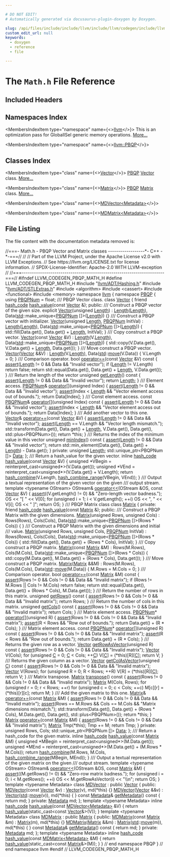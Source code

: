 ```yaml
---

# DO NOT EDIT!
# Automatically generated via docusaurus-plugin-doxygen by Doxygen.

slug: /api/files/include/include/llvm/include/llvm/codegen/include/llvm/codegen/pbqp/math-h
custom_edit_url: null
keywords:
  - doxygen
  - reference
  - file

---
```





# The `Math.h` File Reference

<DoxygenPage pluginConfig={pluginConfig}>



## Included Headers

<IncludesList>
<IncludesListItem
  filePath="llvm/ADT/Hashing.h"
  permalink="/docs/api/files/include/include/llvm/include/llvm/adt/hashing-h"
  isLocal="true" />
<IncludesListItem
  filePath="llvm/ADT/STLExtras.h"
  permalink="/docs/api/files/include/include/llvm/include/llvm/adt/stlextras-h"
  isLocal="true" />
<IncludesListItem
  filePath="algorithm"
  permalink=""
  isLocal="false" />
<IncludesListItem
  filePath="cassert"
  permalink=""
  isLocal="false" />
<IncludesListItem
  filePath="functional"
  permalink=""
  isLocal="false" />
<IncludesListItem
  filePath="memory"
  permalink=""
  isLocal="false" />
</IncludesList>

## Namespaces Index

<MembersIndex>

<MembersIndexItem
  type="namespace"
  name={<><a href="/docs/api/namespaces/llvm">llvm</a></>}>
This is an optimization pass for GlobalISel generic memory operations. <a href="/docs/api/namespaces/llvm/#details">More...</a>
</MembersIndexItem>

<MembersIndexItem
  type="namespace"
  name={<><a href="/docs/api/namespaces/llvm/pbqp">llvm::PBQP</a></>}>
</MembersIndexItem>

</MembersIndex>

## Classes Index

<MembersIndex>

<MembersIndexItem
  type="class"
  name={<><a href="/docs/api/classes/llvm/pbqp/vector">Vector</a></>}>
<a href="/docs/api/namespaces/llvm/pbqp">PBQP</a> <a href="/docs/api/classes/llvm/pbqp/vector">Vector</a> class. <a href="/docs/api/classes/llvm/pbqp/vector/#details">More...</a>
</MembersIndexItem>

<MembersIndexItem
  type="class"
  name={<><a href="/docs/api/classes/llvm/pbqp/matrix">Matrix</a></>}>
<a href="/docs/api/namespaces/llvm/pbqp">PBQP</a> <a href="/docs/api/classes/llvm/pbqp/matrix">Matrix</a> class. <a href="/docs/api/classes/llvm/pbqp/matrix/#details">More...</a>
</MembersIndexItem>

<MembersIndexItem
  type="class"
  name={<><a href="/docs/api/classes/llvm/pbqp/mdvector">MDVector&lt;Metadata&gt;</a></>}>
</MembersIndexItem>

<MembersIndexItem
  type="class"
  name={<><a href="/docs/api/classes/llvm/pbqp/mdmatrix">MDMatrix&lt;Metadata&gt;</a></>}>
</MembersIndexItem>

</MembersIndex>


## File Listing

The file content with the documentation metadata removed is:

<ProgramListing>

<Link id="l00001" /><CodeLine lineNumber="1"><Highlight kind="comment">//===- Math.h - PBQP Vector and Matrix classes ------------------&#42;- C++ -&#42;-===//</Highlight><Highlight kind="normal"></Highlight></CodeLine>
<Link id="l00002" /><CodeLine lineNumber="2"><Highlight kind="normal"></Highlight><Highlight kind="comment">//</Highlight><Highlight kind="normal"></Highlight></CodeLine>
<Link id="l00003" /><CodeLine lineNumber="3"><Highlight kind="normal"></Highlight><Highlight kind="comment">// Part of the LLVM Project, under the Apache License v2.0 with LLVM Exceptions.</Highlight><Highlight kind="normal"></Highlight></CodeLine>
<Link id="l00004" /><CodeLine lineNumber="4"><Highlight kind="normal"></Highlight><Highlight kind="comment">// See https://llvm.org/LICENSE.txt for license information.</Highlight><Highlight kind="normal"></Highlight></CodeLine>
<Link id="l00005" /><CodeLine lineNumber="5"><Highlight kind="normal"></Highlight><Highlight kind="comment">// SPDX-License-Identifier: Apache-2.0 WITH LLVM-exception</Highlight><Highlight kind="normal"></Highlight></CodeLine>
<Link id="l00006" /><CodeLine lineNumber="6"><Highlight kind="normal"></Highlight><Highlight kind="comment">//</Highlight><Highlight kind="normal"></Highlight></CodeLine>
<Link id="l00007" /><CodeLine lineNumber="7"><Highlight kind="normal"></Highlight><Highlight kind="comment">//===----------------------------------------------------------------------===//</Highlight><Highlight kind="normal"></Highlight></CodeLine>
<Link id="l00008" /><CodeLine lineNumber="8"><Highlight kind="normal"></Highlight></CodeLine>
<Link id="l00009" /><CodeLine lineNumber="9"><Highlight kind="normal"></Highlight><Highlight kind="preprocessor">#ifndef LLVM&#95;CODEGEN&#95;PBQP&#95;MATH&#95;H</Highlight><Highlight kind="normal"></Highlight></CodeLine>
<Link id="l00010" /><CodeLine lineNumber="10"><Highlight kind="normal"></Highlight><Highlight kind="preprocessor">#define LLVM&#95;CODEGEN&#95;PBQP&#95;MATH&#95;H</Highlight><Highlight kind="normal"></Highlight></CodeLine>
<Link id="l00011" /><CodeLine lineNumber="11"><Highlight kind="normal"></Highlight></CodeLine>
<Link id="l00012" /><CodeLine lineNumber="12"><Highlight kind="normal"></Highlight><Highlight kind="preprocessor">#include &quot;<a href="/docs/api/files/include/include/llvm/include/llvm/adt/hashing-h">llvm/ADT/Hashing.h</a>&quot;</Highlight><Highlight kind="normal"></Highlight></CodeLine>
<Link id="l00013" /><CodeLine lineNumber="13"><Highlight kind="normal"></Highlight><Highlight kind="preprocessor">#include &quot;<a href="/docs/api/files/include/include/llvm/include/llvm/adt/stlextras-h">llvm/ADT/STLExtras.h</a>&quot;</Highlight><Highlight kind="normal"></Highlight></CodeLine>
<Link id="l00014" /><CodeLine lineNumber="14"><Highlight kind="normal"></Highlight><Highlight kind="preprocessor">#include &lt;algorithm&gt;</Highlight><Highlight kind="normal"></Highlight></CodeLine>
<Link id="l00015" /><CodeLine lineNumber="15"><Highlight kind="normal"></Highlight><Highlight kind="preprocessor">#include &lt;cassert&gt;</Highlight><Highlight kind="normal"></Highlight></CodeLine>
<Link id="l00016" /><CodeLine lineNumber="16"><Highlight kind="normal"></Highlight><Highlight kind="preprocessor">#include &lt;functional&gt;</Highlight><Highlight kind="normal"></Highlight></CodeLine>
<Link id="l00017" /><CodeLine lineNumber="17"><Highlight kind="normal"></Highlight><Highlight kind="preprocessor">#include &lt;memory&gt;</Highlight><Highlight kind="normal"></Highlight></CodeLine>
<Link id="l00018" /><CodeLine lineNumber="18"><Highlight kind="normal"></Highlight></CodeLine>
<Link id="l00019" /><CodeLine lineNumber="19"><Highlight kind="normal"></Highlight><Highlight kind="keyword">namespace </Highlight><Highlight kind="normal"><a href="/docs/api/namespaces/llvm">llvm</a> &#123;</Highlight></CodeLine>
<Link id="l00020" /><CodeLine lineNumber="20"><Highlight kind="normal"></Highlight><Highlight kind="keyword">namespace </Highlight><Highlight kind="normal"><a href="/docs/api/namespaces/llvm/pbqp">PBQP</a> &#123;</Highlight></CodeLine>
<Link id="l00021" /><CodeLine lineNumber="21"><Highlight kind="normal"></Highlight></CodeLine>
<Link id="l00022" /><CodeLine lineNumber="22" lineLink="/docs/api/namespaces/llvm/pbqp/#a7bb13d1dd9c69a2a9350ca5ba163a715"><Highlight kind="normal"></Highlight><Highlight kind="keyword">using </Highlight><Highlight kind="normal"><a href="/docs/api/namespaces/llvm/pbqp/#a7bb13d1dd9c69a2a9350ca5ba163a715">PBQPNum</a> = float;</Highlight></CodeLine>
<Link id="l00023" /><CodeLine lineNumber="23"><Highlight kind="normal"></Highlight><Highlight kind="comment"></Highlight></CodeLine>
<Link id="l00024" /><CodeLine lineNumber="24"><Highlight kind="comment">/// PBQP Vector class.</Highlight><Highlight kind="normal"></Highlight></CodeLine>
<Link id="l00025" /><CodeLine lineNumber="25" lineLink="/docs/api/classes/llvm/pbqp/vector"><Highlight kind="normal"></Highlight><Highlight kind="keyword">class </Highlight><Highlight kind="normal"><a href="/docs/api/classes/llvm/pbqp/vector/#aef4fd4d43c0fd57d80d53991754e8d7b">Vector</a> &#123;</Highlight></CodeLine>
<Link id="l00026" /><CodeLine lineNumber="26"><Highlight kind="normal">  </Highlight><Highlight kind="keyword">friend</Highlight><Highlight kind="normal"> <a href="/docs/api/classes/llvm/hash-code">hash&#95;code</a> <a href="/docs/api/classes/llvm/pbqp/vector/#aaadc87486fce896da32c0377ad2e0058">hash&#95;value</a>(</Highlight><Highlight kind="keyword">const</Highlight><Highlight kind="normal"> <a href="/docs/api/classes/llvm/pbqp/vector/#aef4fd4d43c0fd57d80d53991754e8d7b">Vector</a> &amp;);</Highlight></CodeLine>
<Link id="l00027" /><CodeLine lineNumber="27"><Highlight kind="normal"></Highlight></CodeLine>
<Link id="l00028" /><CodeLine lineNumber="28"><Highlight kind="normal"></Highlight><Highlight kind="keyword">public</Highlight><Highlight kind="normal">:</Highlight><Highlight kind="comment"></Highlight></CodeLine>
<Link id="l00029" /><CodeLine lineNumber="29"><Highlight kind="comment">  /// Construct a PBQP vector of the given size.</Highlight><Highlight kind="normal"></Highlight></CodeLine>
<Link id="l00030" /><CodeLine lineNumber="30" lineLink="/docs/api/classes/llvm/pbqp/vector/#aef4fd4d43c0fd57d80d53991754e8d7b"><Highlight kind="normal">  </Highlight><Highlight kind="keyword">explicit</Highlight><Highlight kind="normal"> <a href="/docs/api/classes/llvm/pbqp/vector/#aef4fd4d43c0fd57d80d53991754e8d7b">Vector</a>(</Highlight><Highlight kind="keywordtype">unsigned</Highlight><Highlight kind="normal"> <a href="/docs/api/namespaces/llvm/#a05f5b9a11bdcc5feba62899f95dcf878af6d9f1c7b49b7601fae6a545002a6763">Length</a>)</Highlight></CodeLine>
<Link id="l00031" /><CodeLine lineNumber="31"><Highlight kind="normal">    : <a href="/docs/api/namespaces/llvm/#a05f5b9a11bdcc5feba62899f95dcf878af6d9f1c7b49b7601fae6a545002a6763">Length</a>(<a href="/docs/api/namespaces/llvm/#a05f5b9a11bdcc5feba62899f95dcf878af6d9f1c7b49b7601fae6a545002a6763">Length</a>), Data(<a href="/docs/api/namespaces/std">std</a>::make&#95;unique&lt;<a href="/docs/api/namespaces/llvm/pbqp/#a7bb13d1dd9c69a2a9350ca5ba163a715">PBQPNum</a> &#91;&#93;&gt;(<a href="/docs/api/namespaces/llvm/#a05f5b9a11bdcc5feba62899f95dcf878af6d9f1c7b49b7601fae6a545002a6763">Length</a>)) &#123;&#125;</Highlight></CodeLine>
<Link id="l00032" /><CodeLine lineNumber="32"><Highlight kind="normal"></Highlight><Highlight kind="comment"></Highlight></CodeLine>
<Link id="l00033" /><CodeLine lineNumber="33"><Highlight kind="comment">  /// Construct a PBQP vector with initializer.</Highlight><Highlight kind="normal"></Highlight></CodeLine>
<Link id="l00034" /><CodeLine lineNumber="34" lineLink="/docs/api/classes/llvm/pbqp/vector/#a2912af7ef085629d60d01e3fe737ff9c"><Highlight kind="normal">  <a href="/docs/api/classes/llvm/pbqp/vector/#a2912af7ef085629d60d01e3fe737ff9c">Vector</a>(</Highlight><Highlight kind="keywordtype">unsigned</Highlight><Highlight kind="normal"> <a href="/docs/api/namespaces/llvm/#a05f5b9a11bdcc5feba62899f95dcf878af6d9f1c7b49b7601fae6a545002a6763">Length</a>, <a href="/docs/api/namespaces/llvm/pbqp/#a7bb13d1dd9c69a2a9350ca5ba163a715">PBQPNum</a> InitVal)</Highlight></CodeLine>
<Link id="l00035" /><CodeLine lineNumber="35"><Highlight kind="normal">    : <a href="/docs/api/namespaces/llvm/#a05f5b9a11bdcc5feba62899f95dcf878af6d9f1c7b49b7601fae6a545002a6763">Length</a>(<a href="/docs/api/namespaces/llvm/#a05f5b9a11bdcc5feba62899f95dcf878af6d9f1c7b49b7601fae6a545002a6763">Length</a>), Data(<a href="/docs/api/namespaces/std">std</a>::make&#95;unique&lt;<a href="/docs/api/namespaces/llvm/pbqp/#a7bb13d1dd9c69a2a9350ca5ba163a715">PBQPNum</a> &#91;&#93;&gt;(<a href="/docs/api/namespaces/llvm/#a05f5b9a11bdcc5feba62899f95dcf878af6d9f1c7b49b7601fae6a545002a6763">Length</a>)) &#123;</Highlight></CodeLine>
<Link id="l00036" /><CodeLine lineNumber="36"><Highlight kind="normal">    std::fill(Data.get(), Data.get() + <a href="/docs/api/namespaces/llvm/#a05f5b9a11bdcc5feba62899f95dcf878af6d9f1c7b49b7601fae6a545002a6763">Length</a>, InitVal);</Highlight></CodeLine>
<Link id="l00037" /><CodeLine lineNumber="37"><Highlight kind="normal">  &#125;</Highlight></CodeLine>
<Link id="l00038" /><CodeLine lineNumber="38"><Highlight kind="normal"></Highlight><Highlight kind="comment"></Highlight></CodeLine>
<Link id="l00039" /><CodeLine lineNumber="39"><Highlight kind="comment">  /// Copy construct a PBQP vector.</Highlight><Highlight kind="normal"></Highlight></CodeLine>
<Link id="l00040" /><CodeLine lineNumber="40" lineLink="/docs/api/classes/llvm/pbqp/vector/#ab659f31081c4d717031711df7b6259ae"><Highlight kind="normal">  <a href="/docs/api/classes/llvm/pbqp/vector/#ab659f31081c4d717031711df7b6259ae">Vector</a>(</Highlight><Highlight kind="keyword">const</Highlight><Highlight kind="normal"> <a href="/docs/api/classes/llvm/pbqp/vector/#aef4fd4d43c0fd57d80d53991754e8d7b">Vector</a> &amp;V)</Highlight></CodeLine>
<Link id="l00041" /><CodeLine lineNumber="41"><Highlight kind="normal">    : <a href="/docs/api/namespaces/llvm/#a05f5b9a11bdcc5feba62899f95dcf878af6d9f1c7b49b7601fae6a545002a6763">Length</a>(V.<a href="/docs/api/namespaces/llvm/#a05f5b9a11bdcc5feba62899f95dcf878af6d9f1c7b49b7601fae6a545002a6763">Length</a>), Data(<a href="/docs/api/namespaces/std">std</a>::make&#95;unique&lt;<a href="/docs/api/namespaces/llvm/pbqp/#a7bb13d1dd9c69a2a9350ca5ba163a715">PBQPNum</a> &#91;&#93;&gt;(<a href="/docs/api/namespaces/llvm/#a05f5b9a11bdcc5feba62899f95dcf878af6d9f1c7b49b7601fae6a545002a6763">Length</a>)) &#123;</Highlight></CodeLine>
<Link id="l00042" /><CodeLine lineNumber="42"><Highlight kind="normal">    std::copy(V.Data.get(), V.Data.get() + <a href="/docs/api/namespaces/llvm/#a05f5b9a11bdcc5feba62899f95dcf878af6d9f1c7b49b7601fae6a545002a6763">Length</a>, Data.get());</Highlight></CodeLine>
<Link id="l00043" /><CodeLine lineNumber="43"><Highlight kind="normal">  &#125;</Highlight></CodeLine>
<Link id="l00044" /><CodeLine lineNumber="44"><Highlight kind="normal"></Highlight><Highlight kind="comment"></Highlight></CodeLine>
<Link id="l00045" /><CodeLine lineNumber="45"><Highlight kind="comment">  /// Move construct a PBQP vector.</Highlight><Highlight kind="normal"></Highlight></CodeLine>
<Link id="l00046" /><CodeLine lineNumber="46" lineLink="/docs/api/classes/llvm/pbqp/vector/#a604f5e40d4d5455ef4f3d1e21315bcd4"><Highlight kind="normal">  <a href="/docs/api/classes/llvm/pbqp/vector/#a604f5e40d4d5455ef4f3d1e21315bcd4">Vector</a>(<a href="/docs/api/classes/llvm/pbqp/vector/#aef4fd4d43c0fd57d80d53991754e8d7b">Vector</a> &amp;&amp;V)</Highlight></CodeLine>
<Link id="l00047" /><CodeLine lineNumber="47"><Highlight kind="normal">    : <a href="/docs/api/namespaces/llvm/#a05f5b9a11bdcc5feba62899f95dcf878af6d9f1c7b49b7601fae6a545002a6763">Length</a>(V.<a href="/docs/api/namespaces/llvm/#a05f5b9a11bdcc5feba62899f95dcf878af6d9f1c7b49b7601fae6a545002a6763">Length</a>), Data(<a href="/docs/api/namespaces/std">std</a>::<a href="/docs/api/namespaces/llvm/#abfc9c7ecf70f66901e439f7c04ef3dbb">move</a>(V.Data)) &#123;</Highlight></CodeLine>
<Link id="l00048" /><CodeLine lineNumber="48"><Highlight kind="normal">    V.Length = 0;</Highlight></CodeLine>
<Link id="l00049" /><CodeLine lineNumber="49"><Highlight kind="normal">  &#125;</Highlight></CodeLine>
<Link id="l00050" /><CodeLine lineNumber="50"><Highlight kind="normal"></Highlight><Highlight kind="comment"></Highlight></CodeLine>
<Link id="l00051" /><CodeLine lineNumber="51"><Highlight kind="comment">  /// Comparison operator.</Highlight><Highlight kind="normal"></Highlight></CodeLine>
<Link id="l00052" /><CodeLine lineNumber="52" lineLink="/docs/api/classes/llvm/pbqp/vector/#ae4037d518d98d1df922eb8c132ba6df0"><Highlight kind="normal">  </Highlight><Highlight kind="keywordtype">bool</Highlight><Highlight kind="normal"> <a href="/docs/api/classes/llvm/pbqp/vector/#ae4037d518d98d1df922eb8c132ba6df0">operator==</a>(</Highlight><Highlight kind="keyword">const</Highlight><Highlight kind="normal"> <a href="/docs/api/classes/llvm/pbqp/vector/#aef4fd4d43c0fd57d80d53991754e8d7b">Vector</a> &amp;V)</Highlight><Highlight kind="keyword"> const </Highlight><Highlight kind="normal">&#123;</Highlight></CodeLine>
<Link id="l00053" /><CodeLine lineNumber="53"><Highlight kind="normal">    <a href="/docs/api/files/lib/lib/target/lib/target/amdgpu/silowercontrolflow-cpp/#a4868c5d81c5ccc98c47aeab6244346a0">assert</a>(<a href="/docs/api/namespaces/llvm/#a05f5b9a11bdcc5feba62899f95dcf878af6d9f1c7b49b7601fae6a545002a6763">Length</a> != 0 &amp;&amp; Data &amp;&amp; </Highlight><Highlight kind="stringliteral">&quot;Invalid vector&quot;</Highlight><Highlight kind="normal">);</Highlight></CodeLine>
<Link id="l00054" /><CodeLine lineNumber="54"><Highlight kind="normal">    </Highlight><Highlight kind="keywordflow">if</Highlight><Highlight kind="normal"> (<a href="/docs/api/namespaces/llvm/#a05f5b9a11bdcc5feba62899f95dcf878af6d9f1c7b49b7601fae6a545002a6763">Length</a> != V.Length)</Highlight></CodeLine>
<Link id="l00055" /><CodeLine lineNumber="55"><Highlight kind="normal">      </Highlight><Highlight kind="keywordflow">return</Highlight><Highlight kind="normal"> </Highlight><Highlight kind="keyword">false</Highlight><Highlight kind="normal">;</Highlight></CodeLine>
<Link id="l00056" /><CodeLine lineNumber="56"><Highlight kind="normal">    </Highlight><Highlight kind="keywordflow">return</Highlight><Highlight kind="normal"> std::equal(Data.get(), Data.get() + <a href="/docs/api/namespaces/llvm/#a05f5b9a11bdcc5feba62899f95dcf878af6d9f1c7b49b7601fae6a545002a6763">Length</a>, V.Data.get());</Highlight></CodeLine>
<Link id="l00057" /><CodeLine lineNumber="57"><Highlight kind="normal">  &#125;</Highlight></CodeLine>
<Link id="l00058" /><CodeLine lineNumber="58"><Highlight kind="normal"></Highlight><Highlight kind="comment"></Highlight></CodeLine>
<Link id="l00059" /><CodeLine lineNumber="59"><Highlight kind="comment">  /// Return the length of the vector</Highlight><Highlight kind="normal"></Highlight></CodeLine>
<Link id="l00060" /><CodeLine lineNumber="60" lineLink="/docs/api/classes/llvm/pbqp/vector/#a0d2ab0a97a2cafb77c0a18b12fffc7d5"><Highlight kind="normal">  </Highlight><Highlight kind="keywordtype">unsigned</Highlight><Highlight kind="normal"> <a href="/docs/api/classes/llvm/pbqp/vector/#a0d2ab0a97a2cafb77c0a18b12fffc7d5">getLength</a>()</Highlight><Highlight kind="keyword"> const </Highlight><Highlight kind="normal">&#123;</Highlight></CodeLine>
<Link id="l00061" /><CodeLine lineNumber="61"><Highlight kind="normal">    <a href="/docs/api/files/lib/lib/target/lib/target/amdgpu/silowercontrolflow-cpp/#a4868c5d81c5ccc98c47aeab6244346a0">assert</a>(<a href="/docs/api/namespaces/llvm/#a05f5b9a11bdcc5feba62899f95dcf878af6d9f1c7b49b7601fae6a545002a6763">Length</a> != 0 &amp;&amp; Data &amp;&amp; </Highlight><Highlight kind="stringliteral">&quot;Invalid vector&quot;</Highlight><Highlight kind="normal">);</Highlight></CodeLine>
<Link id="l00062" /><CodeLine lineNumber="62"><Highlight kind="normal">    </Highlight><Highlight kind="keywordflow">return</Highlight><Highlight kind="normal"> <a href="/docs/api/namespaces/llvm/#a05f5b9a11bdcc5feba62899f95dcf878af6d9f1c7b49b7601fae6a545002a6763">Length</a>;</Highlight></CodeLine>
<Link id="l00063" /><CodeLine lineNumber="63"><Highlight kind="normal">  &#125;</Highlight></CodeLine>
<Link id="l00064" /><CodeLine lineNumber="64"><Highlight kind="normal"></Highlight><Highlight kind="comment"></Highlight></CodeLine>
<Link id="l00065" /><CodeLine lineNumber="65"><Highlight kind="comment">  /// Element access.</Highlight><Highlight kind="normal"></Highlight></CodeLine>
<Link id="l00066" /><CodeLine lineNumber="66" lineLink="/docs/api/classes/llvm/pbqp/vector/#a1402f5b4a55bae5d1645d15c2e7a8ae3"><Highlight kind="normal">  <a href="/docs/api/namespaces/llvm/pbqp/#a7bb13d1dd9c69a2a9350ca5ba163a715">PBQPNum</a>&amp; <a href="/docs/api/classes/llvm/pbqp/vector/#a1402f5b4a55bae5d1645d15c2e7a8ae3">operator&#91;&#93;</a>(</Highlight><Highlight kind="keywordtype">unsigned</Highlight><Highlight kind="normal"> Index) &#123;</Highlight></CodeLine>
<Link id="l00067" /><CodeLine lineNumber="67"><Highlight kind="normal">    <a href="/docs/api/files/lib/lib/target/lib/target/amdgpu/silowercontrolflow-cpp/#a4868c5d81c5ccc98c47aeab6244346a0">assert</a>(<a href="/docs/api/namespaces/llvm/#a05f5b9a11bdcc5feba62899f95dcf878af6d9f1c7b49b7601fae6a545002a6763">Length</a> != 0 &amp;&amp; Data &amp;&amp; </Highlight><Highlight kind="stringliteral">&quot;Invalid vector&quot;</Highlight><Highlight kind="normal">);</Highlight></CodeLine>
<Link id="l00068" /><CodeLine lineNumber="68"><Highlight kind="normal">    <a href="/docs/api/files/lib/lib/target/lib/target/amdgpu/silowercontrolflow-cpp/#a4868c5d81c5ccc98c47aeab6244346a0">assert</a>(Index &lt; <a href="/docs/api/namespaces/llvm/#a05f5b9a11bdcc5feba62899f95dcf878af6d9f1c7b49b7601fae6a545002a6763">Length</a> &amp;&amp; </Highlight><Highlight kind="stringliteral">&quot;Vector element access out of bounds.&quot;</Highlight><Highlight kind="normal">);</Highlight></CodeLine>
<Link id="l00069" /><CodeLine lineNumber="69"><Highlight kind="normal">    </Highlight><Highlight kind="keywordflow">return</Highlight><Highlight kind="normal"> Data&#91;Index&#93;;</Highlight></CodeLine>
<Link id="l00070" /><CodeLine lineNumber="70"><Highlight kind="normal">  &#125;</Highlight></CodeLine>
<Link id="l00071" /><CodeLine lineNumber="71"><Highlight kind="normal"></Highlight><Highlight kind="comment"></Highlight></CodeLine>
<Link id="l00072" /><CodeLine lineNumber="72"><Highlight kind="comment">  /// Const element access.</Highlight><Highlight kind="normal"></Highlight></CodeLine>
<Link id="l00073" /><CodeLine lineNumber="73" lineLink="/docs/api/classes/llvm/pbqp/vector/#abd63c66fa5473ad445c46a1da670c9dd"><Highlight kind="normal">  </Highlight><Highlight kind="keyword">const</Highlight><Highlight kind="normal"> <a href="/docs/api/namespaces/llvm/pbqp/#a7bb13d1dd9c69a2a9350ca5ba163a715">PBQPNum</a>&amp; <a href="/docs/api/classes/llvm/pbqp/vector/#abd63c66fa5473ad445c46a1da670c9dd">operator&#91;&#93;</a>(</Highlight><Highlight kind="keywordtype">unsigned</Highlight><Highlight kind="normal"> Index)</Highlight><Highlight kind="keyword"> const </Highlight><Highlight kind="normal">&#123;</Highlight></CodeLine>
<Link id="l00074" /><CodeLine lineNumber="74"><Highlight kind="normal">    <a href="/docs/api/files/lib/lib/target/lib/target/amdgpu/silowercontrolflow-cpp/#a4868c5d81c5ccc98c47aeab6244346a0">assert</a>(<a href="/docs/api/namespaces/llvm/#a05f5b9a11bdcc5feba62899f95dcf878af6d9f1c7b49b7601fae6a545002a6763">Length</a> != 0 &amp;&amp; Data &amp;&amp; </Highlight><Highlight kind="stringliteral">&quot;Invalid vector&quot;</Highlight><Highlight kind="normal">);</Highlight></CodeLine>
<Link id="l00075" /><CodeLine lineNumber="75"><Highlight kind="normal">    <a href="/docs/api/files/lib/lib/target/lib/target/amdgpu/silowercontrolflow-cpp/#a4868c5d81c5ccc98c47aeab6244346a0">assert</a>(Index &lt; <a href="/docs/api/namespaces/llvm/#a05f5b9a11bdcc5feba62899f95dcf878af6d9f1c7b49b7601fae6a545002a6763">Length</a> &amp;&amp; </Highlight><Highlight kind="stringliteral">&quot;Vector element access out of bounds.&quot;</Highlight><Highlight kind="normal">);</Highlight></CodeLine>
<Link id="l00076" /><CodeLine lineNumber="76"><Highlight kind="normal">    </Highlight><Highlight kind="keywordflow">return</Highlight><Highlight kind="normal"> Data&#91;Index&#93;;</Highlight></CodeLine>
<Link id="l00077" /><CodeLine lineNumber="77"><Highlight kind="normal">  &#125;</Highlight></CodeLine>
<Link id="l00078" /><CodeLine lineNumber="78"><Highlight kind="normal"></Highlight><Highlight kind="comment"></Highlight></CodeLine>
<Link id="l00079" /><CodeLine lineNumber="79"><Highlight kind="comment">  /// Add another vector to this one.</Highlight><Highlight kind="normal"></Highlight></CodeLine>
<Link id="l00080" /><CodeLine lineNumber="80" lineLink="/docs/api/classes/llvm/pbqp/vector/#a47b015ba12385497a6dd8e0a261f16cc"><Highlight kind="normal">  <a href="/docs/api/classes/llvm/pbqp/vector/#aef4fd4d43c0fd57d80d53991754e8d7b">Vector</a>&amp; <a href="/docs/api/classes/llvm/pbqp/vector/#a47b015ba12385497a6dd8e0a261f16cc">operator+=</a>(</Highlight><Highlight kind="keyword">const</Highlight><Highlight kind="normal"> <a href="/docs/api/classes/llvm/pbqp/vector/#aef4fd4d43c0fd57d80d53991754e8d7b">Vector</a> &amp;V) &#123;</Highlight></CodeLine>
<Link id="l00081" /><CodeLine lineNumber="81"><Highlight kind="normal">    <a href="/docs/api/files/lib/lib/target/lib/target/amdgpu/silowercontrolflow-cpp/#a4868c5d81c5ccc98c47aeab6244346a0">assert</a>(<a href="/docs/api/namespaces/llvm/#a05f5b9a11bdcc5feba62899f95dcf878af6d9f1c7b49b7601fae6a545002a6763">Length</a> != 0 &amp;&amp; Data &amp;&amp; </Highlight><Highlight kind="stringliteral">&quot;Invalid vector&quot;</Highlight><Highlight kind="normal">);</Highlight></CodeLine>
<Link id="l00082" /><CodeLine lineNumber="82"><Highlight kind="normal">    <a href="/docs/api/files/lib/lib/target/lib/target/amdgpu/silowercontrolflow-cpp/#a4868c5d81c5ccc98c47aeab6244346a0">assert</a>(<a href="/docs/api/namespaces/llvm/#a05f5b9a11bdcc5feba62899f95dcf878af6d9f1c7b49b7601fae6a545002a6763">Length</a> == V.Length &amp;&amp; </Highlight><Highlight kind="stringliteral">&quot;Vector length mismatch.&quot;</Highlight><Highlight kind="normal">);</Highlight></CodeLine>
<Link id="l00083" /><CodeLine lineNumber="83"><Highlight kind="normal">    std::transform(Data.get(), Data.get() + <a href="/docs/api/namespaces/llvm/#a05f5b9a11bdcc5feba62899f95dcf878af6d9f1c7b49b7601fae6a545002a6763">Length</a>, V.Data.get(), Data.get(),</Highlight></CodeLine>
<Link id="l00084" /><CodeLine lineNumber="84"><Highlight kind="normal">                   std::plus&lt;PBQPNum&gt;());</Highlight></CodeLine>
<Link id="l00085" /><CodeLine lineNumber="85"><Highlight kind="normal">    </Highlight><Highlight kind="keywordflow">return</Highlight><Highlight kind="normal"> &#42;</Highlight><Highlight kind="keyword">this</Highlight><Highlight kind="normal">;</Highlight></CodeLine>
<Link id="l00086" /><CodeLine lineNumber="86"><Highlight kind="normal">  &#125;</Highlight></CodeLine>
<Link id="l00087" /><CodeLine lineNumber="87"><Highlight kind="normal"></Highlight><Highlight kind="comment"></Highlight></CodeLine>
<Link id="l00088" /><CodeLine lineNumber="88"><Highlight kind="comment">  /// Returns the index of the minimum value in this vector</Highlight><Highlight kind="normal"></Highlight></CodeLine>
<Link id="l00089" /><CodeLine lineNumber="89" lineLink="/docs/api/classes/llvm/pbqp/vector/#a21acf74222debed15359bdd3361b3717"><Highlight kind="normal">  </Highlight><Highlight kind="keywordtype">unsigned</Highlight><Highlight kind="normal"> <a href="/docs/api/classes/llvm/pbqp/vector/#a21acf74222debed15359bdd3361b3717">minIndex</a>()</Highlight><Highlight kind="keyword"> const </Highlight><Highlight kind="normal">&#123;</Highlight></CodeLine>
<Link id="l00090" /><CodeLine lineNumber="90"><Highlight kind="normal">    <a href="/docs/api/files/lib/lib/target/lib/target/amdgpu/silowercontrolflow-cpp/#a4868c5d81c5ccc98c47aeab6244346a0">assert</a>(<a href="/docs/api/namespaces/llvm/#a05f5b9a11bdcc5feba62899f95dcf878af6d9f1c7b49b7601fae6a545002a6763">Length</a> != 0 &amp;&amp; Data &amp;&amp; </Highlight><Highlight kind="stringliteral">&quot;Invalid vector&quot;</Highlight><Highlight kind="normal">);</Highlight></CodeLine>
<Link id="l00091" /><CodeLine lineNumber="91"><Highlight kind="normal">    </Highlight><Highlight kind="keywordflow">return</Highlight><Highlight kind="normal"> std::min&#95;element(Data.get(), Data.get() + <a href="/docs/api/namespaces/llvm/#a05f5b9a11bdcc5feba62899f95dcf878af6d9f1c7b49b7601fae6a545002a6763">Length</a>) - Data.get();</Highlight></CodeLine>
<Link id="l00092" /><CodeLine lineNumber="92"><Highlight kind="normal">  &#125;</Highlight></CodeLine>
<Link id="l00093" /><CodeLine lineNumber="93"><Highlight kind="normal"></Highlight></CodeLine>
<Link id="l00094" /><CodeLine lineNumber="94"><Highlight kind="normal"></Highlight><Highlight kind="keyword">private</Highlight><Highlight kind="normal">:</Highlight></CodeLine>
<Link id="l00095" /><CodeLine lineNumber="95"><Highlight kind="normal">  </Highlight><Highlight kind="keywordtype">unsigned</Highlight><Highlight kind="normal"> <a href="/docs/api/namespaces/llvm/#a05f5b9a11bdcc5feba62899f95dcf878af6d9f1c7b49b7601fae6a545002a6763">Length</a>;</Highlight></CodeLine>
<Link id="l00096" /><CodeLine lineNumber="96"><Highlight kind="normal">  std::unique&#95;ptr&lt;PBQPNum &#91;&#93;&gt; <a href="/docs/api/namespaces/llvm/#aa20539e89704d20b98b97e9c3feac934">Data</a>;</Highlight></CodeLine>
<Link id="l00097" /><CodeLine lineNumber="97"><Highlight kind="normal">&#125;;</Highlight></CodeLine>
<Link id="l00098" /><CodeLine lineNumber="98"><Highlight kind="normal"></Highlight><Highlight kind="comment"></Highlight></CodeLine>
<Link id="l00099" /><CodeLine lineNumber="99"><Highlight kind="comment">/// Return a hash&#95;value for the given vector.</Highlight><Highlight kind="normal"></Highlight></CodeLine>
<Link id="l00100" /><CodeLine lineNumber="100" lineLink="/docs/api/classes/llvm/pbqp/vector/#aaadc87486fce896da32c0377ad2e0058"><Highlight kind="normal"></Highlight><Highlight kind="keyword">inline</Highlight><Highlight kind="normal"> <a href="/docs/api/classes/llvm/hash-code">hash&#95;code</a> <a href="/docs/api/namespaces/llvm/pbqp/#a68d9c40a5981e4a0893872d9523ff5fa">hash&#95;value</a>(</Highlight><Highlight kind="keyword">const</Highlight><Highlight kind="normal"> <a href="/docs/api/classes/llvm/pbqp/vector/#aef4fd4d43c0fd57d80d53991754e8d7b">Vector</a> &amp;V) &#123;</Highlight></CodeLine>
<Link id="l00101" /><CodeLine lineNumber="101"><Highlight kind="normal">  </Highlight><Highlight kind="keywordtype">unsigned</Highlight><Highlight kind="normal"> &#42;VBegin = </Highlight><Highlight kind="keyword">reinterpret&#95;cast&lt;</Highlight><Highlight kind="keywordtype">unsigned</Highlight><Highlight kind="normal">&#42;</Highlight><Highlight kind="keyword">&gt;</Highlight><Highlight kind="normal">(V.Data.get());</Highlight></CodeLine>
<Link id="l00102" /><CodeLine lineNumber="102"><Highlight kind="normal">  </Highlight><Highlight kind="keywordtype">unsigned</Highlight><Highlight kind="normal"> &#42;VEnd = </Highlight><Highlight kind="keyword">reinterpret&#95;cast&lt;</Highlight><Highlight kind="keywordtype">unsigned</Highlight><Highlight kind="normal">&#42;</Highlight><Highlight kind="keyword">&gt;</Highlight><Highlight kind="normal">(V.Data.get() + V.Length);</Highlight></CodeLine>
<Link id="l00103" /><CodeLine lineNumber="103"><Highlight kind="normal">  </Highlight><Highlight kind="keywordflow">return</Highlight><Highlight kind="normal"> <a href="/docs/api/namespaces/llvm/#add71474638430694c84640146383fc44">hash&#95;combine</a>(V.Length, <a href="/docs/api/namespaces/llvm/#af80edfc5e42059e045aa7bf7fe42bee3">hash&#95;combine&#95;range</a>(VBegin, VEnd));</Highlight></CodeLine>
<Link id="l00104" /><CodeLine lineNumber="104"><Highlight kind="normal">&#125;</Highlight></CodeLine>
<Link id="l00105" /><CodeLine lineNumber="105"><Highlight kind="normal"></Highlight><Highlight kind="comment"></Highlight></CodeLine>
<Link id="l00106" /><CodeLine lineNumber="106"><Highlight kind="comment">/// Output a textual representation of the given vector on the given</Highlight></CodeLine>
<Link id="l00107" /><CodeLine lineNumber="107"><Highlight kind="comment">///        output stream.</Highlight><Highlight kind="normal"></Highlight></CodeLine>
<Link id="l00108" /><CodeLine lineNumber="108"><Highlight kind="normal"></Highlight><Highlight kind="keyword">template</Highlight><Highlight kind="normal"> &lt;</Highlight><Highlight kind="keyword">typename</Highlight><Highlight kind="normal"> OStream&gt;</Highlight></CodeLine>
<Link id="l00109" /><CodeLine lineNumber="109" lineLink="/docs/api/namespaces/llvm/pbqp/#a3df562af137eda23c65ed17e763ebe9d"><Highlight kind="normal">OStream&amp; <a href="/docs/api/namespaces/llvm/pbqp/#a3df562af137eda23c65ed17e763ebe9d">operator&lt;&lt;</a>(OStream &amp;OS, </Highlight><Highlight kind="keyword">const</Highlight><Highlight kind="normal"> <a href="/docs/api/classes/llvm/pbqp/vector">Vector</a> &amp;V) &#123;</Highlight></CodeLine>
<Link id="l00110" /><CodeLine lineNumber="110"><Highlight kind="normal">  <a href="/docs/api/files/lib/lib/target/lib/target/amdgpu/silowercontrolflow-cpp/#a4868c5d81c5ccc98c47aeab6244346a0">assert</a>((V.getLength() != 0) &amp;&amp; </Highlight><Highlight kind="stringliteral">&quot;Zero-length vector badness.&quot;</Highlight><Highlight kind="normal">);</Highlight></CodeLine>
<Link id="l00111" /><CodeLine lineNumber="111"><Highlight kind="normal"></Highlight></CodeLine>
<Link id="l00112" /><CodeLine lineNumber="112"><Highlight kind="normal">  OS &lt;&lt; </Highlight><Highlight kind="stringliteral">&quot;&#91; &quot;</Highlight><Highlight kind="normal"> &lt;&lt; V&#91;0&#93;;</Highlight></CodeLine>
<Link id="l00113" /><CodeLine lineNumber="113"><Highlight kind="normal">  </Highlight><Highlight kind="keywordflow">for</Highlight><Highlight kind="normal"> (</Highlight><Highlight kind="keywordtype">unsigned</Highlight><Highlight kind="normal"> i = 1; i &lt; V.getLength(); ++i)</Highlight></CodeLine>
<Link id="l00114" /><CodeLine lineNumber="114"><Highlight kind="normal">    OS &lt;&lt; </Highlight><Highlight kind="stringliteral">&quot;, &quot;</Highlight><Highlight kind="normal"> &lt;&lt; V&#91;i&#93;;</Highlight></CodeLine>
<Link id="l00115" /><CodeLine lineNumber="115"><Highlight kind="normal">  OS &lt;&lt; </Highlight><Highlight kind="stringliteral">&quot; &#93;&quot;</Highlight><Highlight kind="normal">;</Highlight></CodeLine>
<Link id="l00116" /><CodeLine lineNumber="116"><Highlight kind="normal"></Highlight></CodeLine>
<Link id="l00117" /><CodeLine lineNumber="117"><Highlight kind="normal">  </Highlight><Highlight kind="keywordflow">return</Highlight><Highlight kind="normal"> OS;</Highlight></CodeLine>
<Link id="l00118" /><CodeLine lineNumber="118"><Highlight kind="normal">&#125;</Highlight></CodeLine>
<Link id="l00119" /><CodeLine lineNumber="119"><Highlight kind="normal"></Highlight><Highlight kind="comment"></Highlight></CodeLine>
<Link id="l00120" /><CodeLine lineNumber="120"><Highlight kind="comment">/// PBQP Matrix class</Highlight><Highlight kind="normal"></Highlight></CodeLine>
<Link id="l00121" /><CodeLine lineNumber="121" lineLink="/docs/api/classes/llvm/pbqp/matrix"><Highlight kind="normal"></Highlight><Highlight kind="keyword">class </Highlight><Highlight kind="normal"><a href="/docs/api/classes/llvm/pbqp/matrix/#aff60358275be4d00be04fd9cbea51b30">Matrix</a> &#123;</Highlight></CodeLine>
<Link id="l00122" /><CodeLine lineNumber="122"><Highlight kind="normal"></Highlight><Highlight kind="keyword">private</Highlight><Highlight kind="normal">:</Highlight></CodeLine>
<Link id="l00123" /><CodeLine lineNumber="123"><Highlight kind="normal">  </Highlight><Highlight kind="keyword">friend</Highlight><Highlight kind="normal"> <a href="/docs/api/classes/llvm/hash-code">hash&#95;code</a> <a href="/docs/api/classes/llvm/pbqp/matrix/#a7fbe9d7f58292be903c7a0d2a6633a78">hash&#95;value</a>(</Highlight><Highlight kind="keyword">const</Highlight><Highlight kind="normal"> <a href="/docs/api/classes/llvm/pbqp/matrix/#aff60358275be4d00be04fd9cbea51b30">Matrix</a> &amp;);</Highlight></CodeLine>
<Link id="l00124" /><CodeLine lineNumber="124"><Highlight kind="normal"></Highlight></CodeLine>
<Link id="l00125" /><CodeLine lineNumber="125"><Highlight kind="normal"></Highlight><Highlight kind="keyword">public</Highlight><Highlight kind="normal">:</Highlight><Highlight kind="comment"></Highlight></CodeLine>
<Link id="l00126" /><CodeLine lineNumber="126"><Highlight kind="comment">  /// Construct a PBQP Matrix with the given dimensions.</Highlight><Highlight kind="normal"></Highlight></CodeLine>
<Link id="l00127" /><CodeLine lineNumber="127" lineLink="/docs/api/classes/llvm/pbqp/matrix/#aff60358275be4d00be04fd9cbea51b30"><Highlight kind="normal">  <a href="/docs/api/classes/llvm/pbqp/matrix/#aff60358275be4d00be04fd9cbea51b30">Matrix</a>(</Highlight><Highlight kind="keywordtype">unsigned</Highlight><Highlight kind="normal"> Rows, </Highlight><Highlight kind="keywordtype">unsigned</Highlight><Highlight kind="normal"> Cols) :</Highlight></CodeLine>
<Link id="l00128" /><CodeLine lineNumber="128"><Highlight kind="normal">    Rows(Rows), Cols(Cols), Data(<a href="/docs/api/namespaces/std">std</a>::make&#95;unique&lt;<a href="/docs/api/namespaces/llvm/pbqp/#a7bb13d1dd9c69a2a9350ca5ba163a715">PBQPNum</a> &#91;&#93;&gt;(Rows &#42; Cols)) &#123;</Highlight></CodeLine>
<Link id="l00129" /><CodeLine lineNumber="129"><Highlight kind="normal">  &#125;</Highlight></CodeLine>
<Link id="l00130" /><CodeLine lineNumber="130"><Highlight kind="normal"></Highlight><Highlight kind="comment"></Highlight></CodeLine>
<Link id="l00131" /><CodeLine lineNumber="131"><Highlight kind="comment">  /// Construct a PBQP Matrix with the given dimensions and initial</Highlight></CodeLine>
<Link id="l00132" /><CodeLine lineNumber="132"><Highlight kind="comment">  /// value.</Highlight><Highlight kind="normal"></Highlight></CodeLine>
<Link id="l00133" /><CodeLine lineNumber="133" lineLink="/docs/api/classes/llvm/pbqp/matrix/#aef172092adfe7dd71c0fe88d9a4ea0dc"><Highlight kind="normal">  <a href="/docs/api/classes/llvm/pbqp/matrix/#aef172092adfe7dd71c0fe88d9a4ea0dc">Matrix</a>(</Highlight><Highlight kind="keywordtype">unsigned</Highlight><Highlight kind="normal"> Rows, </Highlight><Highlight kind="keywordtype">unsigned</Highlight><Highlight kind="normal"> Cols, <a href="/docs/api/namespaces/llvm/pbqp/#a7bb13d1dd9c69a2a9350ca5ba163a715">PBQPNum</a> InitVal)</Highlight></CodeLine>
<Link id="l00134" /><CodeLine lineNumber="134"><Highlight kind="normal">    : Rows(Rows), Cols(Cols),</Highlight></CodeLine>
<Link id="l00135" /><CodeLine lineNumber="135"><Highlight kind="normal">      Data(<a href="/docs/api/namespaces/std">std</a>::make&#95;unique&lt;<a href="/docs/api/namespaces/llvm/pbqp/#a7bb13d1dd9c69a2a9350ca5ba163a715">PBQPNum</a> &#91;&#93;&gt;(Rows &#42; Cols)) &#123;</Highlight></CodeLine>
<Link id="l00136" /><CodeLine lineNumber="136"><Highlight kind="normal">    std::fill(Data.get(), Data.get() + (Rows &#42; Cols), InitVal);</Highlight></CodeLine>
<Link id="l00137" /><CodeLine lineNumber="137"><Highlight kind="normal">  &#125;</Highlight></CodeLine>
<Link id="l00138" /><CodeLine lineNumber="138"><Highlight kind="normal"></Highlight><Highlight kind="comment"></Highlight></CodeLine>
<Link id="l00139" /><CodeLine lineNumber="139"><Highlight kind="comment">  /// Copy construct a PBQP matrix.</Highlight><Highlight kind="normal"></Highlight></CodeLine>
<Link id="l00140" /><CodeLine lineNumber="140" lineLink="/docs/api/classes/llvm/pbqp/matrix/#aeebae6d2938a067c3ca991986775507e"><Highlight kind="normal">  <a href="/docs/api/classes/llvm/pbqp/matrix/#aeebae6d2938a067c3ca991986775507e">Matrix</a>(</Highlight><Highlight kind="keyword">const</Highlight><Highlight kind="normal"> <a href="/docs/api/classes/llvm/pbqp/matrix/#aff60358275be4d00be04fd9cbea51b30">Matrix</a> &amp;M)</Highlight></CodeLine>
<Link id="l00141" /><CodeLine lineNumber="141"><Highlight kind="normal">    : Rows(M.Rows), Cols(M.Cols),</Highlight></CodeLine>
<Link id="l00142" /><CodeLine lineNumber="142"><Highlight kind="normal">      Data(<a href="/docs/api/namespaces/std">std</a>::make&#95;unique&lt;<a href="/docs/api/namespaces/llvm/pbqp/#a7bb13d1dd9c69a2a9350ca5ba163a715">PBQPNum</a> &#91;&#93;&gt;(Rows &#42; Cols)) &#123;</Highlight></CodeLine>
<Link id="l00143" /><CodeLine lineNumber="143"><Highlight kind="normal">    std::copy(M.Data.get(), M.Data.get() + (Rows &#42; Cols), Data.get());</Highlight></CodeLine>
<Link id="l00144" /><CodeLine lineNumber="144"><Highlight kind="normal">  &#125;</Highlight></CodeLine>
<Link id="l00145" /><CodeLine lineNumber="145"><Highlight kind="normal"></Highlight><Highlight kind="comment"></Highlight></CodeLine>
<Link id="l00146" /><CodeLine lineNumber="146"><Highlight kind="comment">  /// Move construct a PBQP matrix.</Highlight><Highlight kind="normal"></Highlight></CodeLine>
<Link id="l00147" /><CodeLine lineNumber="147" lineLink="/docs/api/classes/llvm/pbqp/matrix/#ad69d87e8d23f42a05cf54a8cf2637a51"><Highlight kind="normal">  <a href="/docs/api/classes/llvm/pbqp/matrix/#ad69d87e8d23f42a05cf54a8cf2637a51">Matrix</a>(<a href="/docs/api/classes/llvm/pbqp/matrix/#aff60358275be4d00be04fd9cbea51b30">Matrix</a> &amp;&amp;M)</Highlight></CodeLine>
<Link id="l00148" /><CodeLine lineNumber="148"><Highlight kind="normal">    : Rows(M.Rows), Cols(M.Cols), Data(<a href="/docs/api/namespaces/std">std</a>::<a href="/docs/api/namespaces/llvm/#abfc9c7ecf70f66901e439f7c04ef3dbb">move</a>(M.Data)) &#123;</Highlight></CodeLine>
<Link id="l00149" /><CodeLine lineNumber="149"><Highlight kind="normal">    M.Rows = M.Cols = 0;</Highlight></CodeLine>
<Link id="l00150" /><CodeLine lineNumber="150"><Highlight kind="normal">  &#125;</Highlight></CodeLine>
<Link id="l00151" /><CodeLine lineNumber="151"><Highlight kind="normal"></Highlight><Highlight kind="comment"></Highlight></CodeLine>
<Link id="l00152" /><CodeLine lineNumber="152"><Highlight kind="comment">  /// Comparison operator.</Highlight><Highlight kind="normal"></Highlight></CodeLine>
<Link id="l00153" /><CodeLine lineNumber="153" lineLink="/docs/api/classes/llvm/pbqp/matrix/#ac31cb851715bb3eb362d039b31a58aa4"><Highlight kind="normal">  </Highlight><Highlight kind="keywordtype">bool</Highlight><Highlight kind="normal"> <a href="/docs/api/classes/llvm/pbqp/matrix/#ac31cb851715bb3eb362d039b31a58aa4">operator==</a>(</Highlight><Highlight kind="keyword">const</Highlight><Highlight kind="normal"> <a href="/docs/api/classes/llvm/pbqp/matrix/#aff60358275be4d00be04fd9cbea51b30">Matrix</a> &amp;M)</Highlight><Highlight kind="keyword"> const </Highlight><Highlight kind="normal">&#123;</Highlight></CodeLine>
<Link id="l00154" /><CodeLine lineNumber="154"><Highlight kind="normal">    <a href="/docs/api/files/lib/lib/target/lib/target/amdgpu/silowercontrolflow-cpp/#a4868c5d81c5ccc98c47aeab6244346a0">assert</a>(Rows != 0 &amp;&amp; Cols != 0 &amp;&amp; Data &amp;&amp; </Highlight><Highlight kind="stringliteral">&quot;Invalid matrix&quot;</Highlight><Highlight kind="normal">);</Highlight></CodeLine>
<Link id="l00155" /><CodeLine lineNumber="155"><Highlight kind="normal">    </Highlight><Highlight kind="keywordflow">if</Highlight><Highlight kind="normal"> (Rows != M.Rows || Cols != M.Cols)</Highlight></CodeLine>
<Link id="l00156" /><CodeLine lineNumber="156"><Highlight kind="normal">      </Highlight><Highlight kind="keywordflow">return</Highlight><Highlight kind="normal"> </Highlight><Highlight kind="keyword">false</Highlight><Highlight kind="normal">;</Highlight></CodeLine>
<Link id="l00157" /><CodeLine lineNumber="157"><Highlight kind="normal">    </Highlight><Highlight kind="keywordflow">return</Highlight><Highlight kind="normal"> std::equal(Data.get(), Data.get() + (Rows &#42; Cols), M.Data.get());</Highlight></CodeLine>
<Link id="l00158" /><CodeLine lineNumber="158"><Highlight kind="normal">  &#125;</Highlight></CodeLine>
<Link id="l00159" /><CodeLine lineNumber="159"><Highlight kind="normal"></Highlight><Highlight kind="comment"></Highlight></CodeLine>
<Link id="l00160" /><CodeLine lineNumber="160"><Highlight kind="comment">  /// Return the number of rows in this matrix.</Highlight><Highlight kind="normal"></Highlight></CodeLine>
<Link id="l00161" /><CodeLine lineNumber="161" lineLink="/docs/api/classes/llvm/pbqp/matrix/#a87d38d8fbb575ef8c0e8915ea549da17"><Highlight kind="normal">  </Highlight><Highlight kind="keywordtype">unsigned</Highlight><Highlight kind="normal"> <a href="/docs/api/classes/llvm/pbqp/matrix/#a87d38d8fbb575ef8c0e8915ea549da17">getRows</a>()</Highlight><Highlight kind="keyword"> const </Highlight><Highlight kind="normal">&#123;</Highlight></CodeLine>
<Link id="l00162" /><CodeLine lineNumber="162"><Highlight kind="normal">    <a href="/docs/api/files/lib/lib/target/lib/target/amdgpu/silowercontrolflow-cpp/#a4868c5d81c5ccc98c47aeab6244346a0">assert</a>(Rows != 0 &amp;&amp; Cols != 0 &amp;&amp; Data &amp;&amp; </Highlight><Highlight kind="stringliteral">&quot;Invalid matrix&quot;</Highlight><Highlight kind="normal">);</Highlight></CodeLine>
<Link id="l00163" /><CodeLine lineNumber="163"><Highlight kind="normal">    </Highlight><Highlight kind="keywordflow">return</Highlight><Highlight kind="normal"> Rows;</Highlight></CodeLine>
<Link id="l00164" /><CodeLine lineNumber="164"><Highlight kind="normal">  &#125;</Highlight></CodeLine>
<Link id="l00165" /><CodeLine lineNumber="165"><Highlight kind="normal"></Highlight><Highlight kind="comment"></Highlight></CodeLine>
<Link id="l00166" /><CodeLine lineNumber="166"><Highlight kind="comment">  /// Return the number of cols in this matrix.</Highlight><Highlight kind="normal"></Highlight></CodeLine>
<Link id="l00167" /><CodeLine lineNumber="167" lineLink="/docs/api/classes/llvm/pbqp/matrix/#ac8acdf99a763b137fbb857758fe62c7a"><Highlight kind="normal">  </Highlight><Highlight kind="keywordtype">unsigned</Highlight><Highlight kind="normal"> <a href="/docs/api/classes/llvm/pbqp/matrix/#ac8acdf99a763b137fbb857758fe62c7a">getCols</a>()</Highlight><Highlight kind="keyword"> const </Highlight><Highlight kind="normal">&#123;</Highlight></CodeLine>
<Link id="l00168" /><CodeLine lineNumber="168"><Highlight kind="normal">    <a href="/docs/api/files/lib/lib/target/lib/target/amdgpu/silowercontrolflow-cpp/#a4868c5d81c5ccc98c47aeab6244346a0">assert</a>(Rows != 0 &amp;&amp; Cols != 0 &amp;&amp; Data &amp;&amp; </Highlight><Highlight kind="stringliteral">&quot;Invalid matrix&quot;</Highlight><Highlight kind="normal">);</Highlight></CodeLine>
<Link id="l00169" /><CodeLine lineNumber="169"><Highlight kind="normal">    </Highlight><Highlight kind="keywordflow">return</Highlight><Highlight kind="normal"> Cols;</Highlight></CodeLine>
<Link id="l00170" /><CodeLine lineNumber="170"><Highlight kind="normal">  &#125;</Highlight></CodeLine>
<Link id="l00171" /><CodeLine lineNumber="171"><Highlight kind="normal"></Highlight><Highlight kind="comment"></Highlight></CodeLine>
<Link id="l00172" /><CodeLine lineNumber="172"><Highlight kind="comment">  /// Matrix element access.</Highlight><Highlight kind="normal"></Highlight></CodeLine>
<Link id="l00173" /><CodeLine lineNumber="173" lineLink="/docs/api/classes/llvm/pbqp/matrix/#a0ea4fa54fdf5860c469e156747411ae3"><Highlight kind="normal">  <a href="/docs/api/namespaces/llvm/pbqp/#a7bb13d1dd9c69a2a9350ca5ba163a715">PBQPNum</a>&#42; <a href="/docs/api/classes/llvm/pbqp/matrix/#a0ea4fa54fdf5860c469e156747411ae3">operator&#91;&#93;</a>(</Highlight><Highlight kind="keywordtype">unsigned</Highlight><Highlight kind="normal"> R) &#123;</Highlight></CodeLine>
<Link id="l00174" /><CodeLine lineNumber="174"><Highlight kind="normal">    <a href="/docs/api/files/lib/lib/target/lib/target/amdgpu/silowercontrolflow-cpp/#a4868c5d81c5ccc98c47aeab6244346a0">assert</a>(Rows != 0 &amp;&amp; Cols != 0 &amp;&amp; Data &amp;&amp; </Highlight><Highlight kind="stringliteral">&quot;Invalid matrix&quot;</Highlight><Highlight kind="normal">);</Highlight></CodeLine>
<Link id="l00175" /><CodeLine lineNumber="175"><Highlight kind="normal">    <a href="/docs/api/files/lib/lib/target/lib/target/amdgpu/silowercontrolflow-cpp/#a4868c5d81c5ccc98c47aeab6244346a0">assert</a>(R &lt; Rows &amp;&amp; </Highlight><Highlight kind="stringliteral">&quot;Row out of bounds.&quot;</Highlight><Highlight kind="normal">);</Highlight></CodeLine>
<Link id="l00176" /><CodeLine lineNumber="176"><Highlight kind="normal">    </Highlight><Highlight kind="keywordflow">return</Highlight><Highlight kind="normal"> Data.get() + (R &#42; Cols);</Highlight></CodeLine>
<Link id="l00177" /><CodeLine lineNumber="177"><Highlight kind="normal">  &#125;</Highlight></CodeLine>
<Link id="l00178" /><CodeLine lineNumber="178"><Highlight kind="normal"></Highlight><Highlight kind="comment"></Highlight></CodeLine>
<Link id="l00179" /><CodeLine lineNumber="179"><Highlight kind="comment">  /// Matrix element access.</Highlight><Highlight kind="normal"></Highlight></CodeLine>
<Link id="l00180" /><CodeLine lineNumber="180" lineLink="/docs/api/classes/llvm/pbqp/matrix/#a92d3aa62424d433d9deccfc55fec18fd"><Highlight kind="normal">  </Highlight><Highlight kind="keyword">const</Highlight><Highlight kind="normal"> <a href="/docs/api/namespaces/llvm/pbqp/#a7bb13d1dd9c69a2a9350ca5ba163a715">PBQPNum</a>&#42; <a href="/docs/api/classes/llvm/pbqp/matrix/#a92d3aa62424d433d9deccfc55fec18fd">operator&#91;&#93;</a>(</Highlight><Highlight kind="keywordtype">unsigned</Highlight><Highlight kind="normal"> R)</Highlight><Highlight kind="keyword"> const </Highlight><Highlight kind="normal">&#123;</Highlight></CodeLine>
<Link id="l00181" /><CodeLine lineNumber="181"><Highlight kind="normal">    <a href="/docs/api/files/lib/lib/target/lib/target/amdgpu/silowercontrolflow-cpp/#a4868c5d81c5ccc98c47aeab6244346a0">assert</a>(Rows != 0 &amp;&amp; Cols != 0 &amp;&amp; Data &amp;&amp; </Highlight><Highlight kind="stringliteral">&quot;Invalid matrix&quot;</Highlight><Highlight kind="normal">);</Highlight></CodeLine>
<Link id="l00182" /><CodeLine lineNumber="182"><Highlight kind="normal">    <a href="/docs/api/files/lib/lib/target/lib/target/amdgpu/silowercontrolflow-cpp/#a4868c5d81c5ccc98c47aeab6244346a0">assert</a>(R &lt; Rows &amp;&amp; </Highlight><Highlight kind="stringliteral">&quot;Row out of bounds.&quot;</Highlight><Highlight kind="normal">);</Highlight></CodeLine>
<Link id="l00183" /><CodeLine lineNumber="183"><Highlight kind="normal">    </Highlight><Highlight kind="keywordflow">return</Highlight><Highlight kind="normal"> Data.get() + (R &#42; Cols);</Highlight></CodeLine>
<Link id="l00184" /><CodeLine lineNumber="184"><Highlight kind="normal">  &#125;</Highlight></CodeLine>
<Link id="l00185" /><CodeLine lineNumber="185"><Highlight kind="normal"></Highlight><Highlight kind="comment"></Highlight></CodeLine>
<Link id="l00186" /><CodeLine lineNumber="186"><Highlight kind="comment">  /// Returns the given row as a vector.</Highlight><Highlight kind="normal"></Highlight></CodeLine>
<Link id="l00187" /><CodeLine lineNumber="187" lineLink="/docs/api/classes/llvm/pbqp/matrix/#ae17f87f2c7fb967c41b3d4fef0cd4bf9"><Highlight kind="normal">  <a href="/docs/api/classes/llvm/pbqp/vector">Vector</a> <a href="/docs/api/classes/llvm/pbqp/matrix/#ae17f87f2c7fb967c41b3d4fef0cd4bf9">getRowAsVector</a>(</Highlight><Highlight kind="keywordtype">unsigned</Highlight><Highlight kind="normal"> R)</Highlight><Highlight kind="keyword"> const </Highlight><Highlight kind="normal">&#123;</Highlight></CodeLine>
<Link id="l00188" /><CodeLine lineNumber="188"><Highlight kind="normal">    <a href="/docs/api/files/lib/lib/target/lib/target/amdgpu/silowercontrolflow-cpp/#a4868c5d81c5ccc98c47aeab6244346a0">assert</a>(Rows != 0 &amp;&amp; Cols != 0 &amp;&amp; Data &amp;&amp; </Highlight><Highlight kind="stringliteral">&quot;Invalid matrix&quot;</Highlight><Highlight kind="normal">);</Highlight></CodeLine>
<Link id="l00189" /><CodeLine lineNumber="189"><Highlight kind="normal">    <a href="/docs/api/classes/llvm/pbqp/vector">Vector</a> V(Cols);</Highlight></CodeLine>
<Link id="l00190" /><CodeLine lineNumber="190"><Highlight kind="normal">    </Highlight><Highlight kind="keywordflow">for</Highlight><Highlight kind="normal"> (</Highlight><Highlight kind="keywordtype">unsigned</Highlight><Highlight kind="normal"> <a href="/docs/api/namespaces/llvm/callingconv/#ac6aa1387c4375260e2468eb5a77fdb4cafd841a49aec1539bc88abc8ff9e170fb">C</a> = 0; <a href="/docs/api/namespaces/llvm/callingconv/#ac6aa1387c4375260e2468eb5a77fdb4cafd841a49aec1539bc88abc8ff9e170fb">C</a> &lt; Cols; ++<a href="/docs/api/namespaces/llvm/callingconv/#ac6aa1387c4375260e2468eb5a77fdb4cafd841a49aec1539bc88abc8ff9e170fb">C</a>)</Highlight></CodeLine>
<Link id="l00191" /><CodeLine lineNumber="191"><Highlight kind="normal">      V&#91;<a href="/docs/api/namespaces/llvm/callingconv/#ac6aa1387c4375260e2468eb5a77fdb4cafd841a49aec1539bc88abc8ff9e170fb">C</a>&#93; = (&#42;</Highlight><Highlight kind="keyword">this</Highlight><Highlight kind="normal">)&#91;R&#93;&#91;<a href="/docs/api/namespaces/llvm/callingconv/#ac6aa1387c4375260e2468eb5a77fdb4cafd841a49aec1539bc88abc8ff9e170fb">C</a>&#93;;</Highlight></CodeLine>
<Link id="l00192" /><CodeLine lineNumber="192"><Highlight kind="normal">    </Highlight><Highlight kind="keywordflow">return</Highlight><Highlight kind="normal"> V;</Highlight></CodeLine>
<Link id="l00193" /><CodeLine lineNumber="193"><Highlight kind="normal">  &#125;</Highlight></CodeLine>
<Link id="l00194" /><CodeLine lineNumber="194"><Highlight kind="normal"></Highlight><Highlight kind="comment"></Highlight></CodeLine>
<Link id="l00195" /><CodeLine lineNumber="195"><Highlight kind="comment">  /// Returns the given column as a vector.</Highlight><Highlight kind="normal"></Highlight></CodeLine>
<Link id="l00196" /><CodeLine lineNumber="196" lineLink="/docs/api/classes/llvm/pbqp/matrix/#aa5f1166535ca2f1cae87504485a4e814"><Highlight kind="normal">  <a href="/docs/api/classes/llvm/pbqp/vector">Vector</a> <a href="/docs/api/classes/llvm/pbqp/matrix/#aa5f1166535ca2f1cae87504485a4e814">getColAsVector</a>(</Highlight><Highlight kind="keywordtype">unsigned</Highlight><Highlight kind="normal"> <a href="/docs/api/namespaces/llvm/callingconv/#ac6aa1387c4375260e2468eb5a77fdb4cafd841a49aec1539bc88abc8ff9e170fb">C</a>)</Highlight><Highlight kind="keyword"> const </Highlight><Highlight kind="normal">&#123;</Highlight></CodeLine>
<Link id="l00197" /><CodeLine lineNumber="197"><Highlight kind="normal">    <a href="/docs/api/files/lib/lib/target/lib/target/amdgpu/silowercontrolflow-cpp/#a4868c5d81c5ccc98c47aeab6244346a0">assert</a>(Rows != 0 &amp;&amp; Cols != 0 &amp;&amp; Data &amp;&amp; </Highlight><Highlight kind="stringliteral">&quot;Invalid matrix&quot;</Highlight><Highlight kind="normal">);</Highlight></CodeLine>
<Link id="l00198" /><CodeLine lineNumber="198"><Highlight kind="normal">    <a href="/docs/api/classes/llvm/pbqp/vector">Vector</a> V(Rows);</Highlight></CodeLine>
<Link id="l00199" /><CodeLine lineNumber="199"><Highlight kind="normal">    </Highlight><Highlight kind="keywordflow">for</Highlight><Highlight kind="normal"> (</Highlight><Highlight kind="keywordtype">unsigned</Highlight><Highlight kind="normal"> R = 0; R &lt; Rows; ++R)</Highlight></CodeLine>
<Link id="l00200" /><CodeLine lineNumber="200"><Highlight kind="normal">      V&#91;R&#93; = (&#42;</Highlight><Highlight kind="keyword">this</Highlight><Highlight kind="normal">)&#91;R&#93;&#91;<a href="/docs/api/namespaces/llvm/callingconv/#ac6aa1387c4375260e2468eb5a77fdb4cafd841a49aec1539bc88abc8ff9e170fb">C</a>&#93;;</Highlight></CodeLine>
<Link id="l00201" /><CodeLine lineNumber="201"><Highlight kind="normal">    </Highlight><Highlight kind="keywordflow">return</Highlight><Highlight kind="normal"> V;</Highlight></CodeLine>
<Link id="l00202" /><CodeLine lineNumber="202"><Highlight kind="normal">  &#125;</Highlight></CodeLine>
<Link id="l00203" /><CodeLine lineNumber="203"><Highlight kind="normal"></Highlight><Highlight kind="comment"></Highlight></CodeLine>
<Link id="l00204" /><CodeLine lineNumber="204"><Highlight kind="comment">  /// Matrix transpose.</Highlight><Highlight kind="normal"></Highlight></CodeLine>
<Link id="l00205" /><CodeLine lineNumber="205" lineLink="/docs/api/classes/llvm/pbqp/matrix/#af906ea063228e3849508904ce4e07755"><Highlight kind="normal">  <a href="/docs/api/classes/llvm/pbqp/matrix/#aff60358275be4d00be04fd9cbea51b30">Matrix</a> <a href="/docs/api/classes/llvm/pbqp/matrix/#af906ea063228e3849508904ce4e07755">transpose</a>()</Highlight><Highlight kind="keyword"> const </Highlight><Highlight kind="normal">&#123;</Highlight></CodeLine>
<Link id="l00206" /><CodeLine lineNumber="206"><Highlight kind="normal">    <a href="/docs/api/files/lib/lib/target/lib/target/amdgpu/silowercontrolflow-cpp/#a4868c5d81c5ccc98c47aeab6244346a0">assert</a>(Rows != 0 &amp;&amp; Cols != 0 &amp;&amp; Data &amp;&amp; </Highlight><Highlight kind="stringliteral">&quot;Invalid matrix&quot;</Highlight><Highlight kind="normal">);</Highlight></CodeLine>
<Link id="l00207" /><CodeLine lineNumber="207"><Highlight kind="normal">    <a href="/docs/api/classes/llvm/pbqp/matrix/#aff60358275be4d00be04fd9cbea51b30">Matrix</a> M(Cols, Rows);</Highlight></CodeLine>
<Link id="l00208" /><CodeLine lineNumber="208"><Highlight kind="normal">    </Highlight><Highlight kind="keywordflow">for</Highlight><Highlight kind="normal"> (</Highlight><Highlight kind="keywordtype">unsigned</Highlight><Highlight kind="normal"> r = 0; r &lt; Rows; ++r)</Highlight></CodeLine>
<Link id="l00209" /><CodeLine lineNumber="209"><Highlight kind="normal">      </Highlight><Highlight kind="keywordflow">for</Highlight><Highlight kind="normal"> (</Highlight><Highlight kind="keywordtype">unsigned</Highlight><Highlight kind="normal"> c = 0; c &lt; Cols; ++c)</Highlight></CodeLine>
<Link id="l00210" /><CodeLine lineNumber="210"><Highlight kind="normal">        M&#91;c&#93;&#91;r&#93; = (&#42;</Highlight><Highlight kind="keyword">this</Highlight><Highlight kind="normal">)&#91;r&#93;&#91;c&#93;;</Highlight></CodeLine>
<Link id="l00211" /><CodeLine lineNumber="211"><Highlight kind="normal">    </Highlight><Highlight kind="keywordflow">return</Highlight><Highlight kind="normal"> M;</Highlight></CodeLine>
<Link id="l00212" /><CodeLine lineNumber="212"><Highlight kind="normal">  &#125;</Highlight></CodeLine>
<Link id="l00213" /><CodeLine lineNumber="213"><Highlight kind="normal"></Highlight><Highlight kind="comment"></Highlight></CodeLine>
<Link id="l00214" /><CodeLine lineNumber="214"><Highlight kind="comment">  /// Add the given matrix to this one.</Highlight><Highlight kind="normal"></Highlight></CodeLine>
<Link id="l00215" /><CodeLine lineNumber="215" lineLink="/docs/api/classes/llvm/pbqp/matrix/#a35b98f6d1453e03da5869584f322e042"><Highlight kind="normal">  <a href="/docs/api/classes/llvm/pbqp/matrix/#aff60358275be4d00be04fd9cbea51b30">Matrix</a>&amp; <a href="/docs/api/classes/llvm/pbqp/matrix/#a35b98f6d1453e03da5869584f322e042">operator+=</a>(</Highlight><Highlight kind="keyword">const</Highlight><Highlight kind="normal"> <a href="/docs/api/classes/llvm/pbqp/matrix/#aff60358275be4d00be04fd9cbea51b30">Matrix</a> &amp;M) &#123;</Highlight></CodeLine>
<Link id="l00216" /><CodeLine lineNumber="216"><Highlight kind="normal">    <a href="/docs/api/files/lib/lib/target/lib/target/amdgpu/silowercontrolflow-cpp/#a4868c5d81c5ccc98c47aeab6244346a0">assert</a>(Rows != 0 &amp;&amp; Cols != 0 &amp;&amp; Data &amp;&amp; </Highlight><Highlight kind="stringliteral">&quot;Invalid matrix&quot;</Highlight><Highlight kind="normal">);</Highlight></CodeLine>
<Link id="l00217" /><CodeLine lineNumber="217"><Highlight kind="normal">    <a href="/docs/api/files/lib/lib/target/lib/target/amdgpu/silowercontrolflow-cpp/#a4868c5d81c5ccc98c47aeab6244346a0">assert</a>(Rows == M.Rows &amp;&amp; Cols == M.Cols &amp;&amp;</Highlight></CodeLine>
<Link id="l00218" /><CodeLine lineNumber="218"><Highlight kind="normal">           </Highlight><Highlight kind="stringliteral">&quot;Matrix dimensions mismatch.&quot;</Highlight><Highlight kind="normal">);</Highlight></CodeLine>
<Link id="l00219" /><CodeLine lineNumber="219"><Highlight kind="normal">    std::transform(Data.get(), Data.get() + (Rows &#42; Cols), M.Data.get(),</Highlight></CodeLine>
<Link id="l00220" /><CodeLine lineNumber="220"><Highlight kind="normal">                   Data.get(), std::plus&lt;PBQPNum&gt;());</Highlight></CodeLine>
<Link id="l00221" /><CodeLine lineNumber="221"><Highlight kind="normal">    </Highlight><Highlight kind="keywordflow">return</Highlight><Highlight kind="normal"> &#42;</Highlight><Highlight kind="keyword">this</Highlight><Highlight kind="normal">;</Highlight></CodeLine>
<Link id="l00222" /><CodeLine lineNumber="222"><Highlight kind="normal">  &#125;</Highlight></CodeLine>
<Link id="l00223" /><CodeLine lineNumber="223"><Highlight kind="normal"></Highlight></CodeLine>
<Link id="l00224" /><CodeLine lineNumber="224" lineLink="/docs/api/classes/llvm/pbqp/matrix/#a05fed501313d55d5b416da9c3c16f916"><Highlight kind="normal">  <a href="/docs/api/classes/llvm/pbqp/matrix/#aff60358275be4d00be04fd9cbea51b30">Matrix</a> <a href="/docs/api/classes/llvm/pbqp/matrix/#a05fed501313d55d5b416da9c3c16f916">operator+</a>(</Highlight><Highlight kind="keyword">const</Highlight><Highlight kind="normal"> <a href="/docs/api/classes/llvm/pbqp/matrix/#aff60358275be4d00be04fd9cbea51b30">Matrix</a> &amp;M) &#123;</Highlight></CodeLine>
<Link id="l00225" /><CodeLine lineNumber="225"><Highlight kind="normal">    <a href="/docs/api/files/lib/lib/target/lib/target/amdgpu/silowercontrolflow-cpp/#a4868c5d81c5ccc98c47aeab6244346a0">assert</a>(Rows != 0 &amp;&amp; Cols != 0 &amp;&amp; Data &amp;&amp; </Highlight><Highlight kind="stringliteral">&quot;Invalid matrix&quot;</Highlight><Highlight kind="normal">);</Highlight></CodeLine>
<Link id="l00226" /><CodeLine lineNumber="226"><Highlight kind="normal">    <a href="/docs/api/classes/llvm/pbqp/matrix/#aff60358275be4d00be04fd9cbea51b30">Matrix</a> Tmp(&#42;</Highlight><Highlight kind="keyword">this</Highlight><Highlight kind="normal">);</Highlight></CodeLine>
<Link id="l00227" /><CodeLine lineNumber="227"><Highlight kind="normal">    Tmp += M;</Highlight></CodeLine>
<Link id="l00228" /><CodeLine lineNumber="228"><Highlight kind="normal">    </Highlight><Highlight kind="keywordflow">return</Highlight><Highlight kind="normal"> Tmp;</Highlight></CodeLine>
<Link id="l00229" /><CodeLine lineNumber="229"><Highlight kind="normal">  &#125;</Highlight></CodeLine>
<Link id="l00230" /><CodeLine lineNumber="230"><Highlight kind="normal"></Highlight></CodeLine>
<Link id="l00231" /><CodeLine lineNumber="231"><Highlight kind="normal"></Highlight><Highlight kind="keyword">private</Highlight><Highlight kind="normal">:</Highlight></CodeLine>
<Link id="l00232" /><CodeLine lineNumber="232"><Highlight kind="normal">  </Highlight><Highlight kind="keywordtype">unsigned</Highlight><Highlight kind="normal"> Rows, Cols;</Highlight></CodeLine>
<Link id="l00233" /><CodeLine lineNumber="233"><Highlight kind="normal">  std::unique&#95;ptr&lt;PBQPNum &#91;&#93;&gt; <a href="/docs/api/namespaces/llvm/#aa20539e89704d20b98b97e9c3feac934">Data</a>;</Highlight></CodeLine>
<Link id="l00234" /><CodeLine lineNumber="234"><Highlight kind="normal">&#125;;</Highlight></CodeLine>
<Link id="l00235" /><CodeLine lineNumber="235"><Highlight kind="normal"></Highlight><Highlight kind="comment"></Highlight></CodeLine>
<Link id="l00236" /><CodeLine lineNumber="236"><Highlight kind="comment">/// Return a hash&#95;code for the given matrix.</Highlight><Highlight kind="normal"></Highlight></CodeLine>
<Link id="l00237" /><CodeLine lineNumber="237" lineLink="/docs/api/classes/llvm/pbqp/matrix/#a7fbe9d7f58292be903c7a0d2a6633a78"><Highlight kind="normal"></Highlight><Highlight kind="keyword">inline</Highlight><Highlight kind="normal"> <a href="/docs/api/classes/llvm/hash-code">hash&#95;code</a> <a href="/docs/api/namespaces/llvm/pbqp/#a68d9c40a5981e4a0893872d9523ff5fa">hash&#95;value</a>(</Highlight><Highlight kind="keyword">const</Highlight><Highlight kind="normal"> <a href="/docs/api/classes/llvm/pbqp/matrix/#aff60358275be4d00be04fd9cbea51b30">Matrix</a> &amp;M) &#123;</Highlight></CodeLine>
<Link id="l00238" /><CodeLine lineNumber="238"><Highlight kind="normal">  </Highlight><Highlight kind="keywordtype">unsigned</Highlight><Highlight kind="normal"> &#42;MBegin = </Highlight><Highlight kind="keyword">reinterpret&#95;cast&lt;</Highlight><Highlight kind="keywordtype">unsigned</Highlight><Highlight kind="normal">&#42;</Highlight><Highlight kind="keyword">&gt;</Highlight><Highlight kind="normal">(M.Data.get());</Highlight></CodeLine>
<Link id="l00239" /><CodeLine lineNumber="239"><Highlight kind="normal">  </Highlight><Highlight kind="keywordtype">unsigned</Highlight><Highlight kind="normal"> &#42;MEnd =</Highlight></CodeLine>
<Link id="l00240" /><CodeLine lineNumber="240"><Highlight kind="normal">    </Highlight><Highlight kind="keyword">reinterpret&#95;cast&lt;</Highlight><Highlight kind="keywordtype">unsigned</Highlight><Highlight kind="normal">&#42;</Highlight><Highlight kind="keyword">&gt;</Highlight><Highlight kind="normal">(M.Data.get() + (M.Rows &#42; M.Cols));</Highlight></CodeLine>
<Link id="l00241" /><CodeLine lineNumber="241"><Highlight kind="normal">  </Highlight><Highlight kind="keywordflow">return</Highlight><Highlight kind="normal"> <a href="/docs/api/namespaces/llvm/#add71474638430694c84640146383fc44">hash&#95;combine</a>(M.Rows, M.Cols, <a href="/docs/api/namespaces/llvm/#af80edfc5e42059e045aa7bf7fe42bee3">hash&#95;combine&#95;range</a>(MBegin, MEnd));</Highlight></CodeLine>
<Link id="l00242" /><CodeLine lineNumber="242"><Highlight kind="normal">&#125;</Highlight></CodeLine>
<Link id="l00243" /><CodeLine lineNumber="243"><Highlight kind="normal"></Highlight><Highlight kind="comment"></Highlight></CodeLine>
<Link id="l00244" /><CodeLine lineNumber="244"><Highlight kind="comment">/// Output a textual representation of the given matrix on the given</Highlight></CodeLine>
<Link id="l00245" /><CodeLine lineNumber="245"><Highlight kind="comment">///        output stream.</Highlight><Highlight kind="normal"></Highlight></CodeLine>
<Link id="l00246" /><CodeLine lineNumber="246"><Highlight kind="normal"></Highlight><Highlight kind="keyword">template</Highlight><Highlight kind="normal"> &lt;</Highlight><Highlight kind="keyword">typename</Highlight><Highlight kind="normal"> OStream&gt;</Highlight></CodeLine>
<Link id="l00247" /><CodeLine lineNumber="247" lineLink="/docs/api/namespaces/llvm/pbqp/#acf2d87c84e565c2a63b39d70091ffc08"><Highlight kind="normal">OStream&amp; <a href="/docs/api/namespaces/llvm/pbqp/#a3df562af137eda23c65ed17e763ebe9d">operator&lt;&lt;</a>(OStream &amp;OS, </Highlight><Highlight kind="keyword">const</Highlight><Highlight kind="normal"> <a href="/docs/api/classes/llvm/pbqp/matrix">Matrix</a> &amp;M) &#123;</Highlight></CodeLine>
<Link id="l00248" /><CodeLine lineNumber="248"><Highlight kind="normal">  <a href="/docs/api/files/lib/lib/target/lib/target/amdgpu/silowercontrolflow-cpp/#a4868c5d81c5ccc98c47aeab6244346a0">assert</a>((M.getRows() != 0) &amp;&amp; </Highlight><Highlight kind="stringliteral">&quot;Zero-row matrix badness.&quot;</Highlight><Highlight kind="normal">);</Highlight></CodeLine>
<Link id="l00249" /><CodeLine lineNumber="249"><Highlight kind="normal">  </Highlight><Highlight kind="keywordflow">for</Highlight><Highlight kind="normal"> (</Highlight><Highlight kind="keywordtype">unsigned</Highlight><Highlight kind="normal"> i = 0; i &lt; M.getRows(); ++i)</Highlight></CodeLine>
<Link id="l00250" /><CodeLine lineNumber="250"><Highlight kind="normal">    OS &lt;&lt; M.getRowAsVector(i) &lt;&lt; </Highlight><Highlight kind="stringliteral">&quot;\\n&quot;</Highlight><Highlight kind="normal">;</Highlight></CodeLine>
<Link id="l00251" /><CodeLine lineNumber="251"><Highlight kind="normal">  </Highlight><Highlight kind="keywordflow">return</Highlight><Highlight kind="normal"> OS;</Highlight></CodeLine>
<Link id="l00252" /><CodeLine lineNumber="252"><Highlight kind="normal">&#125;</Highlight></CodeLine>
<Link id="l00253" /><CodeLine lineNumber="253"><Highlight kind="normal"></Highlight></CodeLine>
<Link id="l00254" /><CodeLine lineNumber="254"><Highlight kind="normal"></Highlight><Highlight kind="keyword">template</Highlight><Highlight kind="normal"> &lt;</Highlight><Highlight kind="keyword">typename</Highlight><Highlight kind="normal"> Metadata&gt;</Highlight></CodeLine>
<Link id="l00255" /><CodeLine lineNumber="255" lineLink="/docs/api/classes/llvm/pbqp/mdvector"><Highlight kind="normal"></Highlight><Highlight kind="keyword">class </Highlight><Highlight kind="normal"><a href="/docs/api/classes/llvm/pbqp/mdvector/#a20b57729453db85e6e2e413abd4f76d4">MDVector</a> : </Highlight><Highlight kind="keyword">public</Highlight><Highlight kind="normal"> <a href="/docs/api/classes/llvm/pbqp/vector/#aef4fd4d43c0fd57d80d53991754e8d7b">Vector</a> &#123;</Highlight></CodeLine>
<Link id="l00256" /><CodeLine lineNumber="256"><Highlight kind="normal"></Highlight><Highlight kind="keyword">public</Highlight><Highlight kind="normal">:</Highlight></CodeLine>
<Link id="l00257" /><CodeLine lineNumber="257" lineLink="/docs/api/classes/llvm/pbqp/mdvector/#a20b57729453db85e6e2e413abd4f76d4"><Highlight kind="normal">  <a href="/docs/api/classes/llvm/pbqp/mdvector/#a20b57729453db85e6e2e413abd4f76d4">MDVector</a>(</Highlight><Highlight kind="keyword">const</Highlight><Highlight kind="normal"> <a href="/docs/api/classes/llvm/pbqp/vector/#aef4fd4d43c0fd57d80d53991754e8d7b">Vector</a> &amp;v) : <a href="/docs/api/classes/llvm/pbqp/vector/#aef4fd4d43c0fd57d80d53991754e8d7b">Vector</a>(v), md(&#42;this) &#123;&#125;</Highlight></CodeLine>
<Link id="l00258" /><CodeLine lineNumber="258" lineLink="/docs/api/classes/llvm/pbqp/mdvector/#a767e60fe7f65ade4887aeb2ce2afe6c4"><Highlight kind="normal">  <a href="/docs/api/classes/llvm/pbqp/mdvector/#a767e60fe7f65ade4887aeb2ce2afe6c4">MDVector</a>(<a href="/docs/api/classes/llvm/pbqp/vector/#aef4fd4d43c0fd57d80d53991754e8d7b">Vector</a> &amp;&amp;v) : <a href="/docs/api/classes/llvm/pbqp/vector/#aef4fd4d43c0fd57d80d53991754e8d7b">Vector</a>(<a href="/docs/api/namespaces/std">std</a>::<a href="/docs/api/namespaces/llvm/#abfc9c7ecf70f66901e439f7c04ef3dbb">move</a>(v)), md(&#42;this) &#123; &#125;</Highlight></CodeLine>
<Link id="l00259" /><CodeLine lineNumber="259"><Highlight kind="normal"></Highlight></CodeLine>
<Link id="l00260" /><CodeLine lineNumber="260" lineLink="/docs/api/classes/llvm/pbqp/mdvector/#a14c555254453433ed544cf0f368f3980"><Highlight kind="normal">  </Highlight><Highlight kind="keyword">const</Highlight><Highlight kind="normal"> <a href="/docs/api/classes/llvm/metadata">Metadata</a>&amp; <a href="/docs/api/classes/llvm/pbqp/mdvector/#a14c555254453433ed544cf0f368f3980">getMetadata</a>()</Highlight><Highlight kind="keyword"> const </Highlight><Highlight kind="normal">&#123; </Highlight><Highlight kind="keywordflow">return</Highlight><Highlight kind="normal"> md; &#125;</Highlight></CodeLine>
<Link id="l00261" /><CodeLine lineNumber="261"><Highlight kind="normal"></Highlight></CodeLine>
<Link id="l00262" /><CodeLine lineNumber="262"><Highlight kind="normal"></Highlight><Highlight kind="keyword">private</Highlight><Highlight kind="normal">:</Highlight></CodeLine>
<Link id="l00263" /><CodeLine lineNumber="263"><Highlight kind="normal">  <a href="/docs/api/classes/llvm/metadata">Metadata</a> md;</Highlight></CodeLine>
<Link id="l00264" /><CodeLine lineNumber="264"><Highlight kind="normal">&#125;;</Highlight></CodeLine>
<Link id="l00265" /><CodeLine lineNumber="265"><Highlight kind="normal"></Highlight></CodeLine>
<Link id="l00266" /><CodeLine lineNumber="266"><Highlight kind="normal"></Highlight><Highlight kind="keyword">template</Highlight><Highlight kind="normal"> &lt;</Highlight><Highlight kind="keyword">typename</Highlight><Highlight kind="normal"> Metadata&gt;</Highlight></CodeLine>
<Link id="l00267" /><CodeLine lineNumber="267" lineLink="/docs/api/namespaces/llvm/pbqp/#a5727852ac6ff8e0d0cd4b305c2555ee6"><Highlight kind="normal"></Highlight><Highlight kind="keyword">inline</Highlight><Highlight kind="normal"> <a href="/docs/api/classes/llvm/hash-code">hash&#95;code</a> <a href="/docs/api/namespaces/llvm/pbqp/#a68d9c40a5981e4a0893872d9523ff5fa">hash&#95;value</a>(</Highlight><Highlight kind="keyword">const</Highlight><Highlight kind="normal"> <a href="/docs/api/classes/llvm/pbqp/mdvector">MDVector&lt;Metadata&gt;</a> &amp;V) &#123;</Highlight></CodeLine>
<Link id="l00268" /><CodeLine lineNumber="268"><Highlight kind="normal">  </Highlight><Highlight kind="keywordflow">return</Highlight><Highlight kind="normal"> <a href="/docs/api/namespaces/llvm/pbqp/#a68d9c40a5981e4a0893872d9523ff5fa">hash&#95;value</a>(</Highlight><Highlight kind="keyword">static&#95;cast&lt;</Highlight><Highlight kind="keyword">const </Highlight><Highlight kind="normal"><a href="/docs/api/classes/llvm/pbqp/vector">Vector</a>&amp;</Highlight><Highlight kind="keyword">&gt;</Highlight><Highlight kind="normal">(V));</Highlight></CodeLine>
<Link id="l00269" /><CodeLine lineNumber="269"><Highlight kind="normal">&#125;</Highlight></CodeLine>
<Link id="l00270" /><CodeLine lineNumber="270"><Highlight kind="normal"></Highlight></CodeLine>
<Link id="l00271" /><CodeLine lineNumber="271"><Highlight kind="normal"></Highlight><Highlight kind="keyword">template</Highlight><Highlight kind="normal"> &lt;</Highlight><Highlight kind="keyword">typename</Highlight><Highlight kind="normal"> Metadata&gt;</Highlight></CodeLine>
<Link id="l00272" /><CodeLine lineNumber="272" lineLink="/docs/api/classes/llvm/pbqp/mdmatrix"><Highlight kind="normal"></Highlight><Highlight kind="keyword">class </Highlight><Highlight kind="normal"><a href="/docs/api/classes/llvm/pbqp/mdmatrix/#a05f51c993c4eb3f433b790d5071a4c0e">MDMatrix</a> : </Highlight><Highlight kind="keyword">public</Highlight><Highlight kind="normal"> <a href="/docs/api/classes/llvm/pbqp/matrix/#aff60358275be4d00be04fd9cbea51b30">Matrix</a> &#123;</Highlight></CodeLine>
<Link id="l00273" /><CodeLine lineNumber="273"><Highlight kind="normal"></Highlight><Highlight kind="keyword">public</Highlight><Highlight kind="normal">:</Highlight></CodeLine>
<Link id="l00274" /><CodeLine lineNumber="274" lineLink="/docs/api/classes/llvm/pbqp/mdmatrix/#a05f51c993c4eb3f433b790d5071a4c0e"><Highlight kind="normal">  <a href="/docs/api/classes/llvm/pbqp/mdmatrix/#a05f51c993c4eb3f433b790d5071a4c0e">MDMatrix</a>(</Highlight><Highlight kind="keyword">const</Highlight><Highlight kind="normal"> <a href="/docs/api/classes/llvm/pbqp/matrix/#aff60358275be4d00be04fd9cbea51b30">Matrix</a> &amp;m) : <a href="/docs/api/classes/llvm/pbqp/matrix/#aff60358275be4d00be04fd9cbea51b30">Matrix</a>(m), md(&#42;this) &#123;&#125;</Highlight></CodeLine>
<Link id="l00275" /><CodeLine lineNumber="275" lineLink="/docs/api/classes/llvm/pbqp/mdmatrix/#a3fb11f14f7e9e3f3238f8ca654e6775f"><Highlight kind="normal">  <a href="/docs/api/classes/llvm/pbqp/mdmatrix/#a3fb11f14f7e9e3f3238f8ca654e6775f">MDMatrix</a>(<a href="/docs/api/classes/llvm/pbqp/matrix/#aff60358275be4d00be04fd9cbea51b30">Matrix</a> &amp;&amp;m) : <a href="/docs/api/classes/llvm/pbqp/matrix/#aff60358275be4d00be04fd9cbea51b30">Matrix</a>(<a href="/docs/api/namespaces/std">std</a>::<a href="/docs/api/namespaces/llvm/#abfc9c7ecf70f66901e439f7c04ef3dbb">move</a>(m)), md(&#42;this) &#123; &#125;</Highlight></CodeLine>
<Link id="l00276" /><CodeLine lineNumber="276"><Highlight kind="normal"></Highlight></CodeLine>
<Link id="l00277" /><CodeLine lineNumber="277" lineLink="/docs/api/classes/llvm/pbqp/mdmatrix/#acd63ba8da2c8d08ff0fc73f840926666"><Highlight kind="normal">  </Highlight><Highlight kind="keyword">const</Highlight><Highlight kind="normal"> <a href="/docs/api/classes/llvm/metadata">Metadata</a>&amp; <a href="/docs/api/classes/llvm/pbqp/mdmatrix/#acd63ba8da2c8d08ff0fc73f840926666">getMetadata</a>()</Highlight><Highlight kind="keyword"> const </Highlight><Highlight kind="normal">&#123; </Highlight><Highlight kind="keywordflow">return</Highlight><Highlight kind="normal"> md; &#125;</Highlight></CodeLine>
<Link id="l00278" /><CodeLine lineNumber="278"><Highlight kind="normal"></Highlight></CodeLine>
<Link id="l00279" /><CodeLine lineNumber="279"><Highlight kind="normal"></Highlight><Highlight kind="keyword">private</Highlight><Highlight kind="normal">:</Highlight></CodeLine>
<Link id="l00280" /><CodeLine lineNumber="280"><Highlight kind="normal">  <a href="/docs/api/classes/llvm/metadata">Metadata</a> md;</Highlight></CodeLine>
<Link id="l00281" /><CodeLine lineNumber="281"><Highlight kind="normal">&#125;;</Highlight></CodeLine>
<Link id="l00282" /><CodeLine lineNumber="282"><Highlight kind="normal"></Highlight></CodeLine>
<Link id="l00283" /><CodeLine lineNumber="283"><Highlight kind="normal"></Highlight><Highlight kind="keyword">template</Highlight><Highlight kind="normal"> &lt;</Highlight><Highlight kind="keyword">typename</Highlight><Highlight kind="normal"> Metadata&gt;</Highlight></CodeLine>
<Link id="l00284" /><CodeLine lineNumber="284" lineLink="/docs/api/namespaces/llvm/pbqp/#a030e59fff146e7c1b60a7fa3a8a77ecf"><Highlight kind="normal"></Highlight><Highlight kind="keyword">inline</Highlight><Highlight kind="normal"> <a href="/docs/api/classes/llvm/hash-code">hash&#95;code</a> <a href="/docs/api/namespaces/llvm/pbqp/#a68d9c40a5981e4a0893872d9523ff5fa">hash&#95;value</a>(</Highlight><Highlight kind="keyword">const</Highlight><Highlight kind="normal"> <a href="/docs/api/classes/llvm/pbqp/mdmatrix">MDMatrix&lt;Metadata&gt;</a> &amp;M) &#123;</Highlight></CodeLine>
<Link id="l00285" /><CodeLine lineNumber="285"><Highlight kind="normal">  </Highlight><Highlight kind="keywordflow">return</Highlight><Highlight kind="normal"> <a href="/docs/api/namespaces/llvm/pbqp/#a68d9c40a5981e4a0893872d9523ff5fa">hash&#95;value</a>(</Highlight><Highlight kind="keyword">static&#95;cast&lt;</Highlight><Highlight kind="keyword">const </Highlight><Highlight kind="normal"><a href="/docs/api/classes/llvm/pbqp/matrix">Matrix</a>&amp;</Highlight><Highlight kind="keyword">&gt;</Highlight><Highlight kind="normal">(M));</Highlight></CodeLine>
<Link id="l00286" /><CodeLine lineNumber="286"><Highlight kind="normal">&#125;</Highlight></CodeLine>
<Link id="l00287" /><CodeLine lineNumber="287"><Highlight kind="normal"></Highlight></CodeLine>
<Link id="l00288" /><CodeLine lineNumber="288"><Highlight kind="normal">&#125; </Highlight><Highlight kind="comment">// end namespace PBQP</Highlight><Highlight kind="normal"></Highlight></CodeLine>
<Link id="l00289" /><CodeLine lineNumber="289"><Highlight kind="normal">&#125; </Highlight><Highlight kind="comment">// end namespace llvm</Highlight><Highlight kind="normal"></Highlight></CodeLine>
<Link id="l00290" /><CodeLine lineNumber="290"><Highlight kind="normal"></Highlight></CodeLine>
<Link id="l00291" /><CodeLine lineNumber="291"><Highlight kind="normal"></Highlight><Highlight kind="preprocessor">#endif </Highlight><Highlight kind="comment">// LLVM&#95;CODEGEN&#95;PBQP&#95;MATH&#95;H</Highlight><Highlight kind="normal"></Highlight></CodeLine>

</ProgramListing>

</DoxygenPage>
